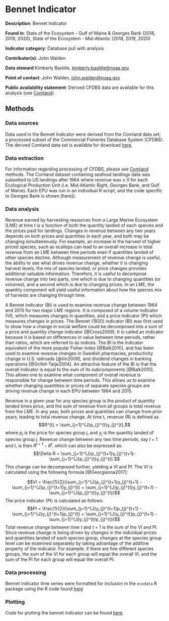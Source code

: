 # Bennet Indicator

**Description**: Bennet Indicator

**Found in**: State of the Ecosystem - Gulf of Maine & Georges Bank (2018, 2019, 2020), State of the Ecosystem - Mid-Atlantic (2018, 2019, 2020) 

**Indicator category**: Database pull with analysis

**Contributor(s)**: John Walden
  
**Data steward**:Kimberly Bastille, <kimberly.bastille@noaa.gov>
  
**Point of contact**: John Walden, <john.walden@noaa.gov>
  
**Public availability statement**: Derived CFDBS data are available for this analysis (see [Comland](#comdat)).
  
## Methods

### Data sources
Data used in the Bennet Indicator were derived from the Comland data set; a processed subset of the Commercial Fisheries Database System (CFDBS). The derived Comland data set is available for download [here](https://comet.nefsc.noaa.gov/erddap/tabledap/group_landings_soe_v1.html).

### Data extraction 
For information regarding processing of CFDBS, please see [Comland](#comdat) methods. The Comland dataset containing seafood landings data was subsetted to US landings after 1964 where revenue was $\ge$ 0 for each Ecological Production Unit (i.e. Mid-Atlantic Bight, Georges Bank, and Gulf of Maine). Each EPU was run in an individual R script, and the code specific to Georges Bank is shown [here](.

### Data analysis

Revenue earned by harvesting resources from a Large Marine Ecosystem (LME) at time *t* is a function of both the quantity landed of each species and the prices paid for landings. Changes in revenue between any two years depends on both prices and quantities in each year, and both may be changing simultaneously. For example, an increase in the harvest of higher priced species, such as scallops can lead to an overall increase in total revenue from an LME between time periods even if quantities landed of other species decline. Although measurement of revenue change is useful, the ability to see what drives revenue change, whether it is changing harvest levels, the mix of species landed, or price changes provides additional valuable information. Therefore, it is useful to decompose revenue change into two parts, one which is due to changing quantities (or volumes), and a second which is due to changing prices. In an LME, the quantity component will yield useful information about how the species mix of harvests are changing through time.

A Bennet indicator (BI) is used to examine revenue change between 1964 and 2015 for two major LME regions. It is composed of a volume indicator (VI), which measures changes in quantities, and a price indicator (PI) which measures changes in prices. The Bennet (1920) indicator (BI) was first used to show how a change in social welfare could be decomposed into a sum of a price and quantity change indicator [@Cross2009]. It is called an indicator because it is based on differences in value between time periods, rather than ratios, which are referred to as indices. The BI is the indicator equivalent of the more popular Fisher index [@Balk2010], and has been used to examine revenue changes in Swedish pharmacies, productivity change in U.S. railroads [@lim2009], and dividend changes in banking operations [@Grifell-Tatje2004].  An attractive feature of the BI is that the overall indicator is equal to the sum of its subcomponents [@Balk2010]. This allows one to examine what component of overall revenue is responsible for change between time periods. This allows us to examine whether changing quantities or prices of separate species groups are driving revenue change in each EPU between 1964 and 2015.

Revenue in a given year for any species group is the product of quantity landed times price, and the sum of revenue from all groups is total revenue from the LME. In any year, both prices and quantities can change from prior years, leading to total revenue change. At time t, revenue (R) is defined as $$R^{t} = \sum_{j=1}^{J}p_{j}^{t}y_{j}^{t},$$
where $p_{j}$ is the price for species group $j$, and $y_{j}$ is the quantity landed of species group $j$. Revenue change between any two time periods, say $t+1$ and $t$, is then $R^{t+1}-R^{t}$, which can also be expressed as:
$$\Delta R = \sum_{j=1}^{J}p_{j}^{t+1}y_{j}^{t+1}-\sum_{j=1}^{J}p_{j}^{t}y_{j}^{t}.$$
This change can be decomposed further, yielding a VI and PI. The VI is calculated using the following formula [@Georgianna2017]:

$$VI = \frac{1}{2}(\sum_{j=1}^{J}p_{j}^{t+1}y_{j}^{t+1} - \sum_{j=1}^{J}p_{j}^{t+1}y_{j}^{t} + \sum_{j=1}^{J}p_{j}^{t}y_{j}^{t+1} - \sum_{j=1}^{J}p_{j}^{t}y_{j}^{t})$$
The price indicator (PI) is calculated as follows:
$$PI = \frac{1}{2}(\sum_{j=1}^{J}y_{j}^{t+1}p_{j}^{t+1} - \sum_{j=1}^{J}y_{j}^{t+1}p_{j}^{t} + \sum_{j=1}^{J}y_{j}^{t}p_{j}^{t+1} - \sum_{j=1}^{J}y_{j}^{t}p_{j}^{t})$$
Total revenue change between time $t$ and $t+1$ is the sum of the VI and PI. Since revenue change is being driven by changes in the individual prices and quantities landed of each species group, changes at the species group level can be examined separately by taking advantage of the additive property of the indicator. For example, if there are five different species groups, the sum of the VI for each group will equal the overall VI, and the sum of the PI for each group will equal the overall PI. 



### Data processing

Bennet indicator time series were formatted for inclusion in the `ecodata` R package using the R code found [here](https://raw.githubusercontent.com/NOAA-EDAB/ecodata/master/data-raw/get_bennet.R)


### Plotting
Code for plotting the bennet indicator can be found [here]("https://raw.githubusercontent.com/NOAA-EDAB/ecodata/master/chunk-scripts/human_dimensions.Rmd-comm-revenue.R). 

```{r oyster-aqua, code = readLines("https://raw.githubusercontent.com/NOAA-EDAB/ecodata/master/chunk-scripts/human_dimensions.Rmd-comm-revenue.R"), fig.width = 5,eval=TRUE, echo = FALSE, fig.asp = 0.45, fig.cap = "Revenue change from the long-term mean in 2015 dollars (black), Price (PI), and Volume Indicators (VI) for commercial landings in the Mid-Atlantic."}

```


